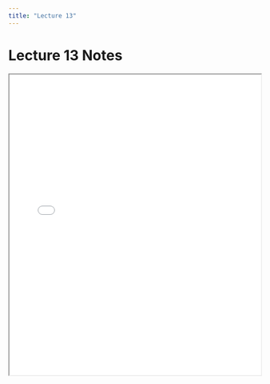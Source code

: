 ```yaml
---
title: "Lecture 13"
---
```


# Lecture 13 Notes

<iframe src="../notes/lecture13.pdf" width="100%" height="600px"></iframe>
